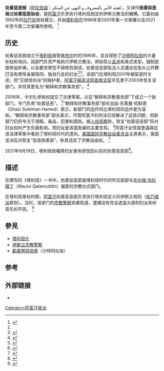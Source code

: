 {{noteTA
|1=zh-hans:哈乃斐派; zh-hant:哈乃斐派; zh-tw:哈納菲法學派
}}
'''劝善惩恶部'''（[[阿拉伯語|阿拉伯語]]：هيئه الأمر بالمعروف و النهي عن المنكر），又译作'''扬善抑恶局'''或'''劝善惩恶协会'''，是[[阿富汗|阿富汗]]负责执行塔利班规定的伊斯兰教法的機構。它最初由1992年的[[布爾漢努丁·拉巴尼|拉巴尼]]政权建立，并由[[塔利班|塔利班]]在1996年至2001年第一次掌權以及2021年至今第二次掌權所使用。 <ref name="Rfe2006-07-18">
{{Cite news|url=http://www.rferl.org/content/article/1069937.html|title=Afghanistan: Proposed Morality Department Recalls Taliban Times|publisher=[[Radio_Free_Europe|Radio Free Europe]]|author=Golnaz Esfandiari|authorlink=Golnaz Esfandiari|date=2006-07-18|accessdate=2008-10-28|archiveurl=https://www.webcitation.org/query?url=http%3A%2F%2Fwww.rferl.org%2Fcontent%2Farticle%2F1069937.html&date=2008-10-28|archivedate=2008-10-28}}</ref>

== 历史 ==
劝善惩恶部成立于[[塔利班|塔利班]]接管[[喀布尔|喀布尔]]时的1996年，並且得到了[[沙特阿拉伯|沙特阿拉伯]]的大量补贴和培训。該部門负责严格执行伊斯兰教法，例如禁止[[巫术|巫术]]和美式发型，强制民眾参加祈祷，以及要求男性不得修剪胡须。劝善惩恶部执法人员還会在街头公开鞭打没有男性亲属陪同、独自行走的妇女<ref name=詩華日報/><ref>{{Cite book|title=Ghost Wars: The Secret History of the CIA, Afghanistan, and Bin Laden, from the Soviet Invasion to September 10, 2001|url=https://archive.org/details/ghostwarssecreth00coll|publisher=Penguin|date=2004|last=Steve Coll|isbn=9781594200076}}</ref>。该部门在塔利班2001年被驱逐时关闭，但“正统信仰派”的拥护者，[[阿富汗最高法院|阿富汗最高法院]][[首席大法官|首席法官]]辛瓦里于2003年恢复该部门，并将其更名为“朝拜和宗教事务部”。 <ref name="Eurasianet20041207">
{{Cite news|url=http://www.eurasianet.org/departments/insight/articles/eav120704.shtml|title=Despite Karzai election, Afghan conservatives soldier on|publisher=[[Eurasianet|Eurasianet]]|author=Claudio Franco|authorlink=Claudio Franco|date=2004-12-07|accessdate=2008-08-04|archiveurl=https://www.webcitation.org/query?url=http%3A%2F%2Fwww.eurasianet.org%2Fdepartments%2Finsight%2Farticles%2Feav120704.shtml&date=2008-08-04|archivedate=2008-08-04}} 
</ref>

2006年，卡尔扎伊政权提交了法律草案，以在“朝拜和宗教事务部”下成立一个新部门，专门负责“劝善惩恶”。 <ref name="Rfe2006-07-18">
{{Cite news|url=http://www.rferl.org/content/article/1069937.html|title=Afghanistan: Proposed Morality Department Recalls Taliban Times|publisher=[[Radio_Free_Europe|Radio Free Europe]]|author=Golnaz Esfandiari|authorlink=Golnaz Esfandiari|date=2006-07-18|accessdate=2008-10-28|archiveurl=https://www.webcitation.org/query?url=http%3A%2F%2Fwww.rferl.org%2Fcontent%2Farticle%2F1069937.html&date=2008-10-28|archivedate=2008-10-28}}</ref>“朝拜和宗教事务部”部长加兹·苏莱曼·哈默德（Ghazi Suleiman Hamed）表示，新部门的运作将比塔利班的运作更为温和。“朝拜和宗教事务部”部长{{Tsl|en|Nematullah Shahrani|内马图拉·沙赫拉尼}}表示，尽管阿富汗的刑法已经解决了这些问题，但新部门仍将专注于酒精，毒品，犯罪和腐败。据[[人权观察|人权观察]]称，恢复“劝善惩恶部”将对妇女权利产生负面影响，而妇女是该国发展的主要支柱。 <ref>{{Cite web|title=Afghanistan: Vice and Virtue Department Could Return|url=https://www.hrw.org/news/2006/07/18/afghanistan-vice-and-virtue-department-could-return|accessdate=20 April 2018|date=18 July 2006|work=Htw.org|archive-date=2017-01-31|archive-url=https://web.archive.org/web/20170131055948/https://www.hrw.org/news/2006/07/18/afghanistan-vice-and-virtue-department-could-return}}</ref>阿富汗女性国會議員{{link-en|舒克莉亚·巴拉克宰|Shukria Barakzai}}在该法律草案中看到了塔利班时代的遗风。[[美国国际宗教自由委员会|美国国际宗教自由委员会]]主席{{link-en|菲利斯·D·盖尔|Felice D. Gaer}}表示，美国坚决反对恢复“惩恶扬善部”，称其违反了宗教自由权。 <ref>{{Cite web|title=Afghanistan: Return of Religious Police a Step Backward|url=http://www.uscirf.gov/news-room/press-releases/afghanistan-return-religious-police-step-backward|accessdate=20 April 2018|date=27 July 2006|work=Uscirf.gov|archive-date=2020-09-18|archive-url=https://web.archive.org/web/20200918133726/https://www.uscirf.gov/news-room/press-releases/afghanistan-return-religious-police-step-backward}}</ref>

2021年9月19日，塔利班政權將妇女事务部改回以前的劝善惩恶部<ref name=詩華日報>{{cite news |title=妇女若在街頭独行恐遭鞭打 塔利班重启「劝善惩恶部」 |url=https://news.seehua.com/?p=749806 |accessdate=2021-09-19 |archive-date=2021-09-19 |archive-url=https://web.archive.org/web/20210919070439/https://news.seehua.com/?p=749806 }}</ref>。

== 描述 ==
在{{link-en|艾哈迈德·拉希德|Ahmed Rashid}}撰写的《塔利班》一书中，劝善惩恶部是塔利班时代的外交部部长[[毛尔维·加拉姆丁|毛尔维·加拉姆丁]]（Maulvi Qalamuddin）偏爱的宗教仪式部门。 

在塔利班掌权时期，[[阿富汗|阿富汗]]劝善惩恶部负责执行塔利班定义的伊斯兰规则（[[哈乃斐派|哈乃斐派]]原则）。当时，该部门的[[穆塔韦|宗教警察]]突袭街道，逮捕没有完全遮盖头部的妇女和听音乐的平民。 <ref>{{Cite web|title=Afghanistan: Proposed Morality Department Recalls Taliban Times|url=https://www.rferl.org/a/1069937.html|accessdate=20 April 2018|author=Golnaz Esfandiari|date=18 July 2006|work=Rferl.org|archive-date=2008-10-28|archive-url=https://www.webcitation.org/query?url=http%3A%2F%2Fwww.rferl.org%2Fcontent%2Farticle%2F1069937.html&date=2008-10-28}}</ref>

== 參見 ==
{{Portal|伊斯兰教}}

* [[塔利班化|塔利班化]]
* [[穆塔韦|伊斯兰宗教警察]]
* [[勸善懲惡協會|勸善懲惡協會]]（沙特阿拉伯）

== 参考 ==
{{Reflist}}

== 外部链接 ==
* {{Cite news|url=http://www.voanews.com/english/archive/2002-08/a-2002-08-19-30-New.cfm|title=New Afghan Officials Promise Gentler Enforcement of Islamic Moral Codes|publisher=[[Voice_of_America|Voice of America]]|date=2002-08-19|accessdate=2008-10-28|archiveurl=https://www.webcitation.org/5buTDOVx5?url=http://www.voanews.com/english/archive/2002-08/a-2002-08-19-30-New.cfm|archivedate=2008-10-28}}

{{塔利班}}
{{Authority control}}

[[Category:阿富汗政治|Category:阿富汗政治]]